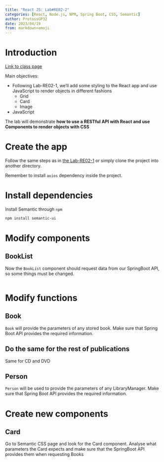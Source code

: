 ```yaml
---
title: "React JS: Lab#RE02-2"
categories: [React, Node.js, NPM, Spring Boot, CSS, Semantic]
author: ProtossGP32
date: 2023/04/19
from: markdown+emoji
---
```

# Introduction
[Link to class page](https://albertprofe.dev/reactjs/rjslab2.html)

Main objectives:

- Following Lab-RE02-1, we'll add some styling to the React app and use JavaScript to render objects in different fashions
    - Grid
    - Card
    - Image
- JavaScript

The lab will demonstrate **how to use a RESTful API with React and use Components to render objects with CSS**

# Create the app
Follow the same steps as in [the Lab-RE02-1](01-lab-re02-1.qmd) or simply clone the project into another directory.

Remember to install `axios` dependency inside the project.

# Install dependencies
Install Semantic through `npm`

```.bash
npm install semantic-ui
```

# Modify components
## BookList
Now the `BookList` component should request data from our SpringBoot API, so some things must be changed.

```.js
```
# Modify functions
## Book
`Book` will provide the parameters of any stored book. Make sure that Spring Boot API provides the required information.

:::{.callout-note}
## Do the same for the rest of publications
Same for CD and DVD
:::

## Person
`Person` will be used to provide the parameters of any LibraryManager. Make sure that Spring Boot API provides the required information.

# Create new components
## Card
Go to Semantic CSS page and look for the Card component. Analyse what parameters the Card expects and make sure that the SpringBoot API provides them when requesting Books
